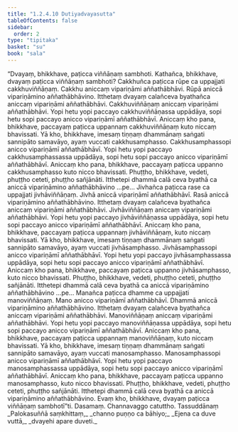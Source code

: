 ```yaml
---
title: "1.2.4.10 Dutiyadvayasutta"
tableOfContents: false
sidebar:
  order: 2
type: "tipitaka"
basket: "su"
book: "sala"
---
```



<DynamicBreadcrumb />

<Division number="93" book="sala">

<Paragraph number="449" book="sala">
“Dvayaṃ, bhikkhave, paṭicca viññāṇaṃ sambhoti. Kathañca, bhikkhave, dvayaṃ paṭicca viññāṇaṃ sambhoti? Cakkhuñca paṭicca rūpe ca uppajjati cakkhuviññāṇaṃ. Cakkhu aniccaṃ vipariṇāmi aññathābhāvi. Rūpā aniccā vipariṇāmino aññathābhāvino. Itthetaṃ dvayaṃ calañceva byathañca aniccaṃ vipariṇāmi aññathābhāvi. Cakkhuviññāṇaṃ aniccaṃ vipariṇāmi aññathābhāvi. Yopi hetu yopi paccayo cakkhuviññāṇassa uppādāya, sopi hetu sopi paccayo anicco vipariṇāmī aññathābhāvī. Aniccaṃ kho pana, bhikkhave, paccayaṃ paṭicca uppannaṃ cakkhuviññāṇaṃ kuto niccaṃ bhavissati. Yā kho, bhikkhave, imesaṃ tiṇṇaṃ dhammānaṃ saṅgati sannipāto samavāyo, ayaṃ vuccati cakkhusamphasso. Cakkhusamphassopi anicco vipariṇāmī aññathābhāvī. Yopi hetu yopi paccayo cakkhusamphassassa uppādāya, sopi hetu sopi paccayo anicco vipariṇāmī aññathābhāvī. Aniccaṃ kho pana, bhikkhave, paccayaṃ paṭicca uppanno cakkhusamphasso kuto nicco bhavissati. Phuṭṭho, bhikkhave, vedeti, phuṭṭho ceteti, phuṭṭho sañjānāti. Itthetepi dhammā calā ceva byathā ca aniccā vipariṇāmino aññathābhāvino …pe…
</Paragraph>

<Paragraph number="450" book="sala">
Jivhañca paṭicca rase ca uppajjati jivhāviññāṇaṃ. Jivhā aniccā vipariṇāmī aññathābhāvī. Rasā aniccā vipariṇāmino aññathābhāvino. Itthetaṃ dvayaṃ calañceva byathañca aniccaṃ vipariṇāmi aññathābhāvi. Jivhāviññāṇaṃ aniccaṃ vipariṇāmi aññathābhāvi. Yopi hetu yopi paccayo jivhāviññāṇassa uppādāya, sopi hetu sopi paccayo anicco vipariṇāmī aññathābhāvī. Aniccaṃ kho pana, bhikkhave, paccayaṃ paṭicca uppannaṃ jivhāviññāṇaṃ, kuto niccaṃ bhavissati. Yā kho, bhikkhave, imesaṃ tiṇṇaṃ dhammānaṃ saṅgati sannipāto samavāyo, ayaṃ vuccati jivhāsamphasso. Jivhāsamphassopi anicco vipariṇāmī aññathābhāvī. Yopi hetu yopi paccayo jivhāsamphassassa uppādāya, sopi hetu sopi paccayo anicco vipariṇāmī aññathābhāvī. Aniccaṃ kho pana, bhikkhave, paccayaṃ paṭicca uppanno jivhāsamphasso, kuto nicco bhavissati. Phuṭṭho, bhikkhave, vedeti, phuṭṭho ceteti, phuṭṭho sañjānāti. Itthetepi dhammā calā ceva byathā ca aniccā vipariṇāmino aññathābhāvino …pe…
</Paragraph>

<Paragraph number="451" book="sala">
Manañca paṭicca dhamme ca uppajjati manoviññāṇaṃ. Mano anicco vipariṇāmī aññathābhāvī. Dhammā aniccā vipariṇāmino aññathābhāvino. Itthetaṃ dvayaṃ calañceva byathañca aniccaṃ vipariṇāmi aññathābhāvi. Manoviññāṇaṃ aniccaṃ vipariṇāmi aññathābhāvi. Yopi hetu yopi paccayo manoviññāṇassa uppādāya, sopi hetu sopi paccayo anicco vipariṇāmī aññathābhāvī. Aniccaṃ kho pana, bhikkhave, paccayaṃ paṭicca uppannaṃ manoviññāṇaṃ, kuto niccaṃ bhavissati. Yā kho, bhikkhave, imesaṃ tiṇṇaṃ dhammānaṃ saṅgati sannipāto samavāyo, ayaṃ vuccati manosamphasso. Manosamphassopi anicco vipariṇāmī aññathābhāvī. Yopi hetu yopi paccayo manosamphassassa uppādāya, sopi hetu sopi paccayo anicco vipariṇāmī aññathābhāvī. Aniccaṃ kho pana, bhikkhave, paccayaṃ paṭicca uppanno manosamphasso, kuto nicco bhavissati. Phuṭṭho, bhikkhave, vedeti, phuṭṭho ceteti, phuṭṭho sañjānāti. Itthetepi dhammā calā ceva byathā ca aniccā vipariṇāmino aññathābhāvino. Evaṃ kho, bhikkhave, dvayaṃ paṭicca viññāṇaṃ sambhotī”ti.

</Paragraph>
</Division>

<Paragraph number="452" type="center" book="sala">
Dasamaṃ.



</Paragraph>

<Paragraph number="453" type="center" book="sala">
Channavaggo catuttho.



</Paragraph>

<Paragraph number="454" type="center" book="sala">
Tassuddānaṃ


</Paragraph>

<Paragraph number="455" type="verses" book="sala">
_Palokasuññā saṃkhittaṃ,_  
_channo puṇṇo ca bāhiyo;_  
_Ejena ca duve vuttā,_  
_dvayehi apare duveti._
</Paragraph>